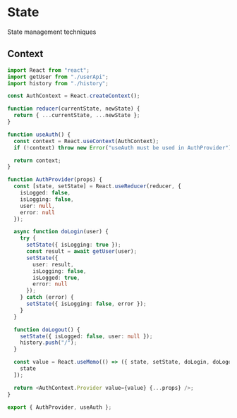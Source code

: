 # State

State management techniques

## Context

```typescript
import React from "react";
import getUser from "./userApi";
import history from "./history";

const AuthContext = React.createContext();

function reducer(currentState, newState) {
  return { ...currentState, ...newState };
}

function useAuth() {
  const context = React.useContext(AuthContext);
  if (!context) throw new Error("useAuth must be used in AuthProvider");

  return context;
}

function AuthProvider(props) {
  const [state, setState] = React.useReducer(reducer, {
    isLogged: false,
    isLogging: false,
    user: null,
    error: null
  });

  async function doLogin(user) {
    try {
      setState({ isLogging: true });
      const result = await getUser(user);
      setState({
        user: result,
        isLogging: false,
        isLogged: true,
        error: null
      });
    } catch (error) {
      setState({ isLogging: false, error });
    }
  }

  function doLogout() {
    setState({ isLogged: false, user: null });
    history.push("/");
  }

  const value = React.useMemo(() => ({ state, setState, doLogin, doLogout }), [
    state
  ]);

  return <AuthContext.Provider value={value} {...props} />;
}

export { AuthProvider, useAuth };
```